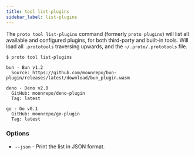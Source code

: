 ```yaml
---
title: tool list-plugins
sidebar_label: list-plugins
---
```



<VersionLabel version="0.23.0" header />

The `proto tool list-plugins` command (formerly `proto plugins`) will list all available and
configured plugins, for both third-party and built-in tools. Will load all `.prototools` traversing
upwards, and the `~/.proto/.prototools` file.

```
$ proto tool list-plugins

bun - Bun v1.2
  Source: https://github.com/moonrepo/bun-plugin/releases/latest/download/bun_plugin.wasm

deno - Deno v2.0
  GitHub: moonrepo/deno-plugin
  Tag: latest

go - Go v0.1
  GitHub: moonrepo/go-plugin
  Tag: latest
```

### Options

- `--json` - Print the list in JSON format.
